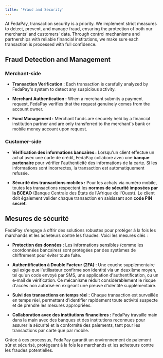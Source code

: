 ```yaml
---
title: 'Fraud and Security'
---
```


At FedaPay, transaction security is a priority. We implement strict measures to detect, prevent, and manage fraud, ensuring the protection of both our merchants’ and customers' data. Through control mechanisms and partnerships with reliable financial institutions, we make sure each transaction is processed with full confidence.

## Fraud Detection and Management

### Merchant-side

* **Transaction Verification :** Each transaction is carefully analyzed by FedaPay's system to detect any suspicious activity.

* **Merchant Authentication :** When a merchant submits a payment request, FedaPay verifies that the request genuinely comes from the account owner.

* **Fund Management :** Merchant funds are securely held by a financial institution partner and are only transferred to the merchant's bank or mobile money account upon request.

### Customer-side

* **Vérification des informations bancaires :** Lorsqu'un client effectue un achat avec une carte de crédit, FedaPay collabore avec une **banque partenaire** pour vérifier l'authenticité des informations de la carte. Si les informations sont incorrectes, la transaction est automatiquement refusée.

* **Sécurité des transactions mobiles :** Pour les achats via numéro mobile, toutes les transactions respectent les **normes de sécurité imposées par la BCEAO** (Banque Centrale des États de l'Afrique de l'Ouest). Le client doit également valider chaque transaction en saisissant son **code PIN secret**.

## Mesures de sécurité

FedaPay s'engage à offrir des solutions robustes pour protéger à la fois les marchands et les acheteurs contre les fraudes. Voici les mesures clés :

* **Protection des données :** Les informations sensibles (comme les coordonnées bancaires) sont protégées par des systèmes de chiffrement pour éviter toute fuite.

* **Authentification à Double Facteur (2FA) :** Une couche supplémentaire qui exige que l'utilisateur confirme son identité via un deuxième moyen, tel qu'un code envoyé par SMS, une application d'authentification, ou un e-mail de vérification. Ce mécanisme réduit considérablement le risque d'accès non autorisé en exigeant une preuve d'identité supplémentaire.

* **Suivi des transactions en temps réel :** Chaque transaction est surveillée en temps réel, permettant d'identifier rapidement toute activité suspecte et de prendre les mesures appropriées.

* **Collaboration avec des institutions financières :** FedaPay travaille main dans la main avec des banques et des institutions reconnues pour assurer la sécurité et la conformité des paiements, tant pour les transactions par carte que par mobile.

Grâce à ces processus, FedaPay garantit un environnement de paiement sûr et sécurisé, protégeant à la fois les marchands et les acheteurs contre les fraudes potentielles.